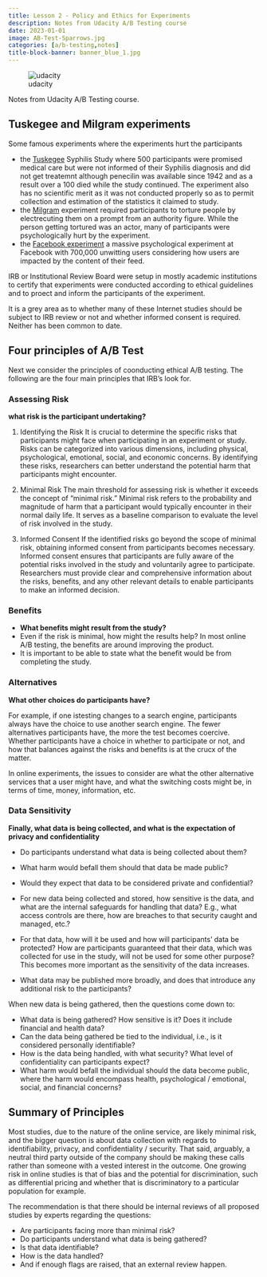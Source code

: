 ```yaml
---
title: Lesson 2 - Policy and Ethics for Experiments
description: Notes from Udacity A/B Testing course
date: 2023-01-01
image: AB-Test-Sparrows.jpg
categories: [a/b-testing,notes]
title-block-banner: banner_blue_1.jpg
---
```


![udacity](/images/logos/udacity.png){.column-margin}


Notes from Udacity A/B Testing course.


## Tuskegee and Milgram experiments

Some famous experiments where the experiments hurt the participants

-  the [Tuskegee](https://en.wikipedia.org/wiki/Tuskegee_Syphilis_Study) Syphilis Study where 500 participants were promised medical care but were not informed of their Syphilis diagnosis and did not get treatemnt although penecilin was available since 1942 and as a result over a 100 died while the study continued. The experiment also has no scientific merit as it was not conducted properly so as to permit collection and estimation of the statistics it claimed to study.
- the  [Milgram](https://en.wikipedia.org/wiki/Milgram_experiment) experiment required participants to torture  people by electrecuting them on a prompt from an authority figure. While the person getting tortured was an actor, many of participants were psychologically hurt by the experiment.
- the [Facebook experiment](https://www.wsj.com/articles/furor-erupts-over-facebook-experiment-on-users-1404085840) a massive psychological experiment at Facebook with 700,000 unwitting users considering how users are impacted by the content of their feed.

IRB or Institutional Review Board were setup in mostly academic institutions to certify that experiments were conducted according to ethical guidelines and to proect and inform the participants of the experiment.

It is a grey area as to whether many of these Internet studies should be subject to IRB review or not and whether informed consent is required. Neither has been common to date.

## Four principles of A/B Test

Next we consider the principles of coonducting ethical A/B testing. The following are the four main principles that IRB’s look for.

### Assessing Risk

**what risk is the participant undertaking?**

1. Identifying the Risk
   It is crucial to determine the specific risks that participants might face when participating in an experiment or study. Risks can be categorized into various dimensions, including physical, psychological, emotional, social, and economic concerns. By identifying these risks, researchers can better understand the potential harm that participants might encounter.

2. Minimal Risk
   The main threshold for assessing risk is whether it exceeds the concept of "minimal risk." Minimal risk refers to the probability and magnitude of harm that a participant would typically encounter in their normal daily life. It serves as a baseline comparison to evaluate the level of risk involved in the study.

3. Informed Consent
   If the identified risks go beyond the scope of minimal risk, obtaining informed consent from participants becomes necessary. Informed consent ensures that participants are fully aware of the potential risks involved in the study and voluntarily agree to participate. Researchers must provide clear and comprehensive information about the risks, benefits, and any other relevant details to enable participants to make an informed decision.

### Benefits

- **What benefits might result from the study?** 
- Even if the risk is minimal, how might the results help? In most online A/B testing, the benefits are around improving the product.
- It is important to be able to state what the benefit would be from completing the study.



### Alternatives

**What other choices do participants have? **

For example, if one istesting changes to a search engine, participants always have the choice to use another search engine. The fewer alternatives participants have, the more the test becomes coercive. Whether participants have a choice in whether to participate or not, and how that balances against the risks and benefits is at the crucx of the matter. 

In online experiments, the issues to consider are what the other alternative services that a user might have, and what the switching costs might be, in terms of time, money, information, etc.

### Data Sensitivity

**Finally, what data is being collected, and what is the expectation of privacy and confidentiality**

- Do participants understand what data is being collected about them?
- What harm would befall them should that data be made public?
- Would they expect that data to be considered private and confidential?

- For new data being collected and stored, how sensitive is the data, and what are the internal safeguards for handling that data? E.g., what access controls are there, how are breaches to that security caught and managed, etc.?
- For that data, how will it be used and how will participants’ data be protected? How are participants guaranteed that their data, which was collected for use in the study, will not be used for some other purpose? This becomes more important as the sensitivity of the data increases.
- What data may be published more broadly, and does that introduce any additional risk to the participants?

When new data is being gathered, then the questions come down to:

- What data is being gathered? How sensitive is it? Does it include financial and health data?
- Can the data being gathered be tied to the individual, i.e., is it considered personally identifiable?
- How is the data being handled, with what security? What level of confidentiality can participants expect?
- What harm would befall the individual should the data become public, where the harm would encompass health, psychological / emotional, social, and financial concerns?

## Summary of Principles

Most studies, due to the nature of the online service, are likely minimal risk, and the bigger question is about data collection with regards to identifiability, privacy, and confidentiality / security. That said, arguably, a neutral third party outside of the company should be making these calls rather than someone with a vested interest in the outcome. One growing risk in online studies is that of bias and the potential for discrimination, such as differential pricing and whether that is discriminatory to a particular population for example.

The recommendation is that there should be internal reviews of all proposed studies by experts regarding the questions:

- Are participants facing more than minimal risk?
- Do participants understand what data is being gathered?
- Is that data identifiable?
- How is the data handled?
- And if enough flags are raised, that an external review happen.



